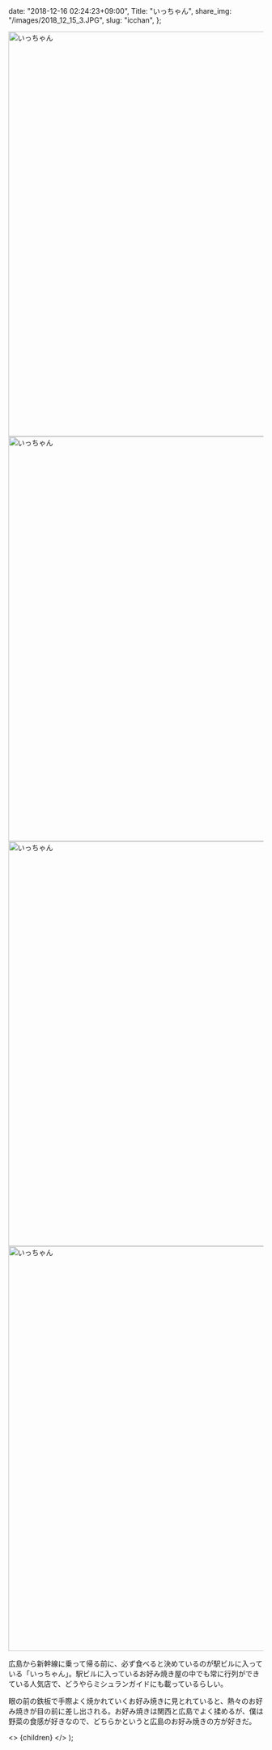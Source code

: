
  date: "2018-12-16 02:24:23+09:00",
  Title: "いっちゃん",
  share_img: "/images/2018_12_15_3.JPG",
  slug: "icchan",
};

<img src="/images/2018_12_15_2.JPG" alt="いっちゃん" width="1200" height="800" loading="lazy" />

<img src="/images/2018_12_15_4.JPG" alt="いっちゃん" width="1200" height="800" loading="lazy" />

<img src="/images/2018_12_15_3.JPG" alt="いっちゃん" width="1200" height="800" loading="lazy" />

<img src="/images/2018_12_15_1.JPG" alt="いっちゃん" width="1200" height="800" loading="lazy" />

広島から新幹線に乗って帰る前に、必ず食べると決めているのが駅ビルに入っている「いっちゃん」。駅ビルに入っているお好み焼き屋の中でも常に行列ができている人気店で、どうやらミシュランガイドにも載っているらしい。

眼の前の鉄板で手際よく焼かれていくお好み焼きに見とれていると、熱々のお好み焼きが目の前に差し出される。お好み焼きは関西と広島でよく揉めるが、僕は野菜の食感が好きなので、どちらかというと広島のお好み焼きの方が好きだ。

  <>
    <Head>
      <title>{meta.Title} | 異郷好実</title>
    </Head>
    <PostLayout meta={meta}>{children}</PostLayout>
  </>
);
